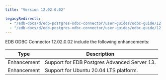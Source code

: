 ```yaml
---
title: "Version 12.02.0.02"

legacyRedirects:
  - "/edb-docs/d/edb-postgres-odbc-connector/user-guides/odbc-guide/12.2.0.2/whats_new.html"
  - "/edb-docs/d/edb-postgres-odbc-connector/user-guides/odbc-guide/12.2.0.1/whats_new.html"
---
```



EDB ODBC Connector 12.02.0.02 include the following enhancements:

| Type              | Description                                   |
| ----------------- | --------------------------------------------- | 
| Enhancement       | Support for EDB Postgres Advanced Server 13.  |
| Enhancement       | Support for Ubuntu 20.04 LTS platform.        |